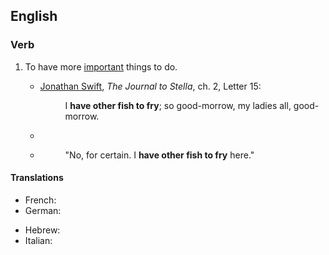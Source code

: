 ==English==

===Verb===
{{head|en|verb}}

# To have more [[important]] things to do.
#* {{circa|1710}} [[w:Jonathan Swift|Jonathan Swift]], ''The Journal to Stella'', ch. 2, Letter 15:
#*: I '''have other fish to fry'''; so good-morrow, my ladies all, good-morrow.
#* {{quote-text|lang=en|year=1849|author={{w|Charlotte Brontë}}|title=Shirley|chapter=20|passage=Your uncle will not return yet; he '''has other fish to fry'''; he will be galloping backwards and forwards from Briarfield to Stilbro' all day.}}
#* {{quote-text|lang=en|year=1905|author={{w|George Bernard Shaw}}|title=The Irrational Knot|chapter=15|passage="May I ask whether you will be persuaded to come?"}}
#*: "No, for certain. I '''have other fish to fry''' here."

====Translations====
{{trans-top|to have more important things to do}}
* French: {{t+|fr|avoir d'autres chats à fouetter}}
* German: {{t|de|haben andere Igel zu kämmen}}
{{trans-mid}}
* Hebrew: {{t|he|יש לי נחשים אחרים ללטף}}
* Italian: {{t|it|avere altre gatte da pelare}}
{{trans-bottom}}